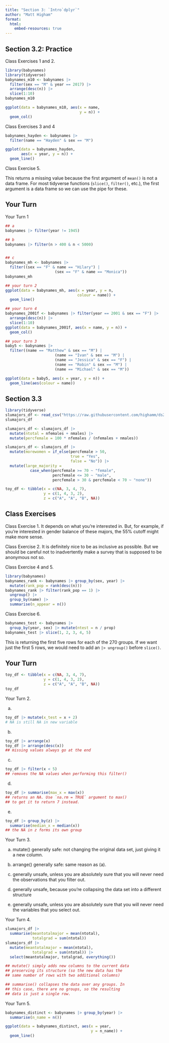 ```yaml
---
title: "Section 3: `Intro`dplyr`"
author: "Matt Higham"
format: 
  html:
    embed-resources: true
---
```


## Section 3.2: Practice

Class Exercises 1 and 2.

```r
library(babynames)
library(tidyverse)
babynames_m10 <- babynames |>
  filter(sex == "M" & year == 2017) |>
  arrange(desc(n)) |>
  slice(1:10)
babynames_m10

ggplot(data = babynames_m10, aes(x = name, 
                                 y = n)) +
  geom_col()
```

Class Exercises 3 and 4

```r
babynames_hayden <- babynames |>
  filter(name == "Hayden" & sex == "M")

ggplot(data = babynames_hayden,
       aes(x = year, y = n)) +
  geom_line()
```

Class Exercise 5.

This returns a missing value because the first argument of `mean()` is not a data frame. For most tidyverse functions (`slice()`, `filter()`, etc.), the first argument is a data frame so we can use the pipe for these.

## Your Turn

Your Turn 1

```r
## a
babynames |> filter(year != 1945)

## b
babynames |> filter(n > 400 & n < 5000)


## c
babynames_mh <- babynames |>
  filter((sex == "F" & name == "Hilary") |
                      (sex == "F" & name == "Monica"))
babynames_mh

## your turn 2
ggplot(data = babynames_mh, aes(x = year, y = n,
                                colour = name)) +
  geom_line()

## your turn 4
babynames_2001f <- babynames |> filter(year == 2001 & sex == "F") |>
  arrange(desc(n)) |>
  slice(1:10)
ggplot(data = babynames_2001f, aes(x = name, y = n)) +
  geom_col()

## your turn 3
baby5 <- babynames |>
  filter((name == "Matthew" & sex == "M") |
                      (name == "Ivan" & sex == "M") |
                      (name == "Jessica" & sex == "F") |
                      (name == "Robin" & sex == "M") |
                      (name == "Michael" & sex == "M"))

ggplot(data = baby5, aes(x = year, y = n)) +
  geom_line(aes(colour = name))
```

## Section 3.3

```r
library(tidyverse)
slumajors_df <- read_csv("https://raw.githubusercontent.com/highamm/ds234_quarto/main/data_online/SLU_Majors_17_21.csv")
slumajors_df

slumajors_df <- slumajors_df |>
  mutate(ntotal = nfemales + nmales) |>
  mutate(percfemale = 100 * nfemales / (nfemales + nmales))

slumajors_df <- slumajors_df |>
  mutate(morewomen = if_else(percfemale > 50,
                             true = "Yes",
                             false = "No")) |>
  mutate(large_majority =
           case_when(percfemale >= 70 ~ "female",
                     percfemale <= 30 ~ "male",
                     percfemale > 30 & percfemale < 70 ~ "none")) 

toy_df <- tibble(x = c(NA, 3, 4, 7),
                 y = c(1, 4, 3, 2),
                 z = c("A", "A", "B", NA))
```

## Class Exercises

Class Exercise 1. It depends on what you're interested in. But, for example, if you're interested in gender balance of these majors, the 55% cutoff might make more sense.

Class Exercise 2. It is definitely nice to be as inclusive as possible. But we should be careful not to inadvertently make a survey that is supposed to be anonymous not so. 

Class Exercise 4 and 5.

```r
library(babynames)
babynames_rank <- babynames |> group_by(sex, year) |>
  mutate(rank_pop = rank(desc(n)))
babynames_rank |> filter(rank_pop == 1) |>
  ungroup() |>
  group_by(name) |>
  summarise(n_appear = n())
```

Class Exercise 6.

```r
babynames_test <- babynames |>
  group_by(year, sex) |> mutate(ntest = n / prop)
babynames_test |> slice(1, 2, 3, 4, 5)
```

This is returning the first five rows for each of the 270 groups. If we want just the first 5 rows, we would need to add an `|> ungroup()` before `slice()`. 

## Your Turn

```r
toy_df <- tibble(x = c(NA, 3, 4, 7),
                 y = c(1, 4, 3, 2),
                 z = c("A", "A", "B", NA))
toy_df
```
Your Turn 2.

a. 

```r
toy_df |> mutate(x_test = x + 2)
# NA is still NA in new variable
```

b. 

```r
toy_df |> arrange(x)
toy_df |> arrange(desc(x))
## missing values always go at the end
```

c.

```r
toy_df |> filter(x < 5)
## removes the NA values when performing this filter()
```

d. 

```r
toy_df |> summarise(max_x = max(x))
## returns an NA. Use `na.rm = TRUE` argument to max()
## to get it to return 7 instead.
```

e. 

```r
toy_df |> group_by(z) |>
  summarise(median_x = median(x))
## the NA in z forms its own group
```

Your Turn 3.

a. mutate() generally safe: not changing the original data set, just giving it a new column.

b. arrange() generally safe: same reason as (a).

c. generally unsafe, unless you are absolutely sure that you will never need the observations that you filter out.

d. generally unsafe, because you're collapsing the data set into a different structure

e. generally unsafe, unless you are absolutely sure that you will never need the variables that you select out.

Your Turn 4.

```r
slumajors_df |>
  summarise(meantotalmajor = mean(ntotal),
            totalgrad = sum(ntotal)) 
slumajors_df |>
  mutate(meantotalmajor = mean(ntotal),
            totalgrad = sum(ntotal)) |>
  select(meantotalmajor, totalgrad, everything())

## mutate() simply adds new columns to the current data
## preserving its structure (so the new data has the 
## same number of rows with two additional columns)

## summarise() collapses the data over any groups. In
## this case, there are no groups, so the resulting
## data is just a single row.
```

Your Turn 5.

```r
babynames_distinct <- babynames |> group_by(year) |>
  summarise(n_name = n())

ggplot(data = babynames_distinct, aes(x = year, 
                                      y = n_name)) +
  geom_line()
```